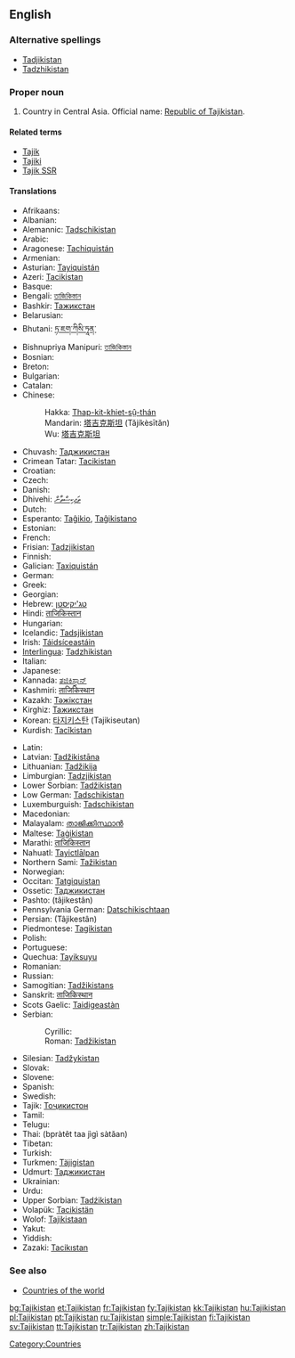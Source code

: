 ==English==
{{wikipedia}}

===Alternative spellings===
*[[Tadjikistan]]
*[[Tadzhikistan]]

===Proper noun===
{{infl|en|proper noun}}

# Country in Central Asia. Official name: [[Republic of Tajikistan]].

====Related terms====
* [[Tajik]]
* [[Tajiki]]
* [[Tajik SSR]]

====Translations====
{{trans-top|Republic of Tajikistan}}
* Afrikaans: {{t|af|Tadjikistan}}
* Albanian: {{t|sq|Taxhikistani}}
* Alemannic: [[Tadschikistan]]
* Arabic: {{Arab|[[طاجيكستان]]}} {{m}}
* Aragonese: [[Tachiquistán]]
* Armenian: {{t|hy|Տաջիկստան|tr=Taǰikstan}}
* Asturian: [[Tayiquistán]] {{m}}
* Azeri: [[Tacikistan]]
* Basque: {{t|eu|Tadjikistan}}
* Bengali: [[তাজিকিস্তান]]
* Bashkir: [[Тажикстан]]
* Belarusian: {{t|be|Таджыкістан|m}}
* Bhutani: [[ཏ་ཇག་ཀིསི་ཏཱན་]]
* Bishnupriya Manipuri: [[তাজিকিস্তান]]
* Bosnian: {{t-|bs|Tadžikistan|m}}
* Breton: {{t|br|Tadjikistan}}
* Bulgarian: {{t|bg|Таджикистан|m}}
* Catalan: {{t|ca|Tadjikistan|m}}
* Chinese:
*: Hakka: [[Thap-kit-khiet-sṳ̂-thán]]
*: Mandarin: [[塔吉克斯坦]] (Tǎjíkèsītǎn)
*: Wu: [[塔吉克斯坦]]
* Chuvash: [[Таджикистан]]
* Crimean Tatar: [[Tacikistan]]
* Croatian: {{t|hr|Tadžikistan|m}}
* Czech: {{t-|cs|Tádžikistán|m}}
* Danish: {{t-|da|Tadsjikistan}}
* Dhivehi: [[ތަޖިކިސްތާން]]
* Dutch: {{t+|nl|Tadzjikistan}}
* Esperanto: [[Taĝikio]], [[Taĝikistano]]
* Estonian: {{t|et|Tadžikistan}}
* French: {{t+|fr|Tadjikistan|m}}
* Frisian: [[Tadzjikistan]]
* Finnish: {{t+|fi|Tadžikistan}}
* Galician: [[Taxiquistán]] {{m}}
* German: {{t+|de|Tadschikistan}}
* Greek: {{t+|el|Τατζικιστάν|n|tr=Tatzikistán|sc=Grek}}
* Georgian: {{t|ka|ტაჯიკეთი|tr=tadžiket‘i}}
* Hebrew: [[טג'יקיסטן]]
* Hindi: [[ताजिकिस्तान]]
* Hungarian: {{t|hu|Tádzsikisztán}}
* Icelandic: [[Tadsjikistan]]
* Irish: [[Táidsíceastáin]]
* [[Interlingua]]: [[Tadzhikistan]]
* Italian: {{t-|it|Tagikistan}}
* Japanese: {{t+|ja|タジキスタン|tr=Tajikisutan|sc=Jpan}}
* Kannada: [[ತಜಿಕಿಸ್ತಾನ್]]
* Kashmiri: [[ताजिकिस्थान]]
* Kazakh: [[Тәжікстан]]
* Kirghiz: [[Тажикстан]]
* Korean: [[타지키스탄]] (Tajikiseutan)
* Kurdish: [[Tacîkistan]]
{{trans-mid}}
* Latin: {{t|la|Tadzikistania}}
* Latvian: [[Tadžikistāna]]
* Lithuanian: [[Tadžikija]]
* Limburgian: [[Tadzjikistan]]
* Lower Sorbian: [[Tadžikistan]]
* Low German: [[Tadschikistan]]
* Luxemburguish: [[Tadschikistan]]
* Macedonian: {{t|mk|Таџикистан|m}}
* Malayalam: [[താജിക്കിസ്ഥാന്‍]]
* Maltese: [[Taġikistan]]
* Marathi: [[ताजिकिस्तान]]
* Nahuatl: [[Tayictlālpan]]
* Northern Sami: [[Tažikistan]]
* Norwegian: {{t+|no|Tadsjikistan}}
* Occitan: [[Tatgiquistan]]
* Ossetic: [[Таджикистан]]
* Pashto: {{ps-Arab|[[تاجکستان]]}} (tâjikestân)
* Pennsylvania German: [[Datschikischtaan]]
* Persian: {{fa-Arab|[[تاجیکستان]]}} (Tâjikestân)
* Piedmontese: [[Tagikistan]] {{m}}
* Polish: {{t+|pl|Tadżykistan|m}}
* Portuguese: {{t+|pt|Tajiquistão|m}}
* Quechua: [[Tayiksuyu]]
* Romanian: {{t-|ro|Tadjikistan|n}}
* Russian: {{t+|ru|Таджикистан|m|tr=Tadžikistán|sc=Cyrl}}
* Samogitian: [[Tadžikistans]]
* Sanskrit: [[ताजिकिस्थान]]
* Scots Gaelic: [[Taidigeastàn]]
* Serbian:
*: Cyrillic: {{t|sr|Таџикистан|m}}
*: Roman: [[Tadžikistan]] {{m}}
* Silesian: [[Tadžykistan]] {{m}}
* Slovak: {{t|sk|Tadžikistan|m}}
* Slovene: {{t|sl|Tadžikistan|m}}
* Spanish: {{t|es|Tayikistán|m}}
* Swedish: {{t+|sv|Tadzjikistan}}
* Tajik: [[Тоҷикистон]]
* Tamil: {{t|ta|தஜிகிஸ்தான்}}
* Telugu: {{t|te|తజికిస్తాన్}}
* Thai: {{Thai|[[ประเทศทาจิกิสถาน]]}} (bpràtêt taa jìgì sàtăan)
* Tibetan: {{t|bo|ཐ་ཇི་ཁེ་སི་ཏན}}
* Turkish: {{t|tr|Tacikistan}}
* Turkmen: [[Täjigistan]]
* Udmurt: [[Таджикистан]]
* Ukrainian: {{t|uk|Таджикистан|m}}
* Urdu: {{ur-Arab|[[تاجکستان]]}}
* Upper Sorbian: [[Tadźikistan]]
* Volapük: [[Tacikistän]]
* Wolof: [[Tajikistaan]]
* Yakut: {{tø|sah|Тадьикистан}}
* Yiddish: {{t|yi|טאדזשיקיסטאן|tadzshikistan}}
* Zazaki: [[Tacikıstan]]
{{trans-bottom}}

===See also===
* [[Appendix:Countries of the world|Countries of the world]]

[[Category:Countries]]

[[bg:Tajikistan]]
[[et:Tajikistan]]
[[fr:Tajikistan]]
[[fy:Tajikistan]]
[[kk:Tajikistan]]
[[hu:Tajikistan]]
[[pl:Tajikistan]]
[[pt:Tajikistan]]
[[ru:Tajikistan]]
[[simple:Tajikistan]]
[[fi:Tajikistan]]
[[sv:Tajikistan]]
[[tt:Tajikistan]]
[[tr:Tajikistan]]
[[zh:Tajikistan]]